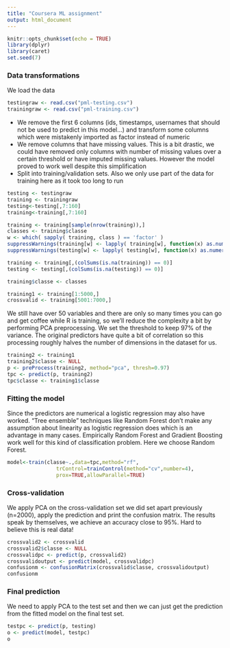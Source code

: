 ```yaml
---
title: "Coursera ML assignment"
output: html_document
---
```


```r
knitr::opts_chunk$set(echo = TRUE)
library(dplyr)
library(caret)
set.seed(7)
```

### Data transformations

We load the data

```r
testingraw <- read.csv("pml-testing.csv")
trainingraw <- read.csv("pml-training.csv")
```


- We remove the first 6 columns (ids, timestamps, usernames that should not be used to predict in this model...) and transform some columns which were mistakenly imported as factor instead of numeric
- We remove columns that have missing values. This is a bit drastic, we could have removed only columns with number of missing values over a certain threshold or have imputed missing values. However the model proved to work well despite this simplification
- Split into training/validation sets. Also we only use part of the data for training here as it took too long to run
```r
testing <- testingraw
training <- trainingraw
testing<-testing[,7:160]
training<-training[,7:160]

training <- training[sample(nrow(training)),]
classes <- training$classe
w <- which( sapply( training, class ) == 'factor' )
suppressWarnings(training[w] <- lapply( training[w], function(x) as.numeric(as.character(x)) ))
suppressWarnings(testing[w] <- lapply( testing[w], function(x) as.numeric(as.character(x)) ))

training <- training[,(colSums(is.na(training)) == 0)]
testing <- testing[,(colSums(is.na(testing)) == 0)]

training$classe <- classes

training1 <- training[1:5000,]
crossvalid <- training[5001:7000,]
```

We still have over 50 variables and there are only so many times you can go and get coffee while R is training, so we'll reduce the complexity a bit by performing PCA preprocessing. We set the threshold to keep 97% of the variance. The original predictors have quite a bit of correlation so this processing roughly halves the number of dimensions in the dataset for us.

```r
training2 <- training1
training2$classe <- NULL
p <- preProcess(training2, method="pca", thresh=0.97)
tpc <- predict(p, training2)
tpc$classe <- training1$classe

```


### Fitting the model

Since the predictors are numerical a logistic regression may also have worked. "Tree ensemble" techniques like Random Forest don't make any assumption about linearity as logistic regression does which is an advantage in many cases. Empirically Random Forest and Gradient Boosting work well for this kind of classification problem. Here we choose Random Forest.

```r
model<-train(classe~.,data=tpc,method="rf",
                trControl=trainControl(method="cv",number=4),
                prox=TRUE,allowParallel=TRUE)
```


### Cross-validation

We apply PCA on the cross-validation set we did set apart previously (n=2000), apply the prediction and print the confusion matrix. The results speak by themselves, we achieve an accuracy close to 95%. Hard to believe this is real data!

```r
crossvalid2 <- crossvalid
crossvalid2$classe <- NULL
crossvalidpc <- predict(p, crossvalid2)
crossvalidoutput <- predict(model, crossvalidpc)
confusionm <- confusionMatrix(crossvalid$classe, crossvalidoutput)
confusionm

```

### Final prediction

We need to apply PCA to the test set and then we can just get the prediction from the fitted model on the final test set.
```r

testpc <- predict(p, testing)
o <- predict(model, testpc)
o
```
